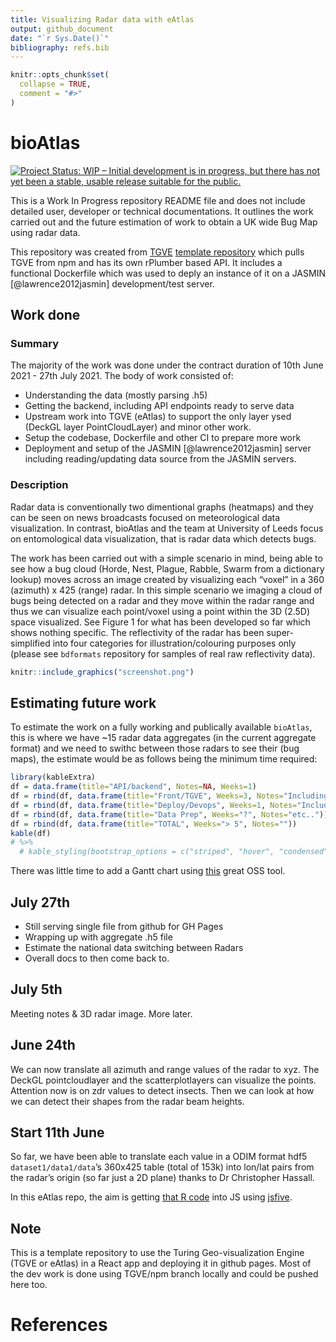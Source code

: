 ```yaml
---
title: Visualizing Radar data with eAtlas
output: github_document
date: "`r Sys.Date()`"
bibliography: refs.bib
---
```


<!-- README.md is generated from README.Rmd. Please edit that file -->

```r
knitr::opts_chunk$set(
  collapse = TRUE,
  comment = "#>"
)
```


# bioAtlas 
[![Project Status: WIP – Initial development is in progress, but there has not yet been a stable, usable release suitable for the public.](https://www.repostatus.org/badges/latest/wip.svg)](https://www.repostatus.org/#wip)

This is a Work In Progress repository README file and does not include detailed user, developer or technical documentations. It outlines the work carried out and the future estimation of work to obtain a UK wide Bug Map using radar data.

This repository was created from [TGVE](https://github.com/layik/eAtlas) [template repository](https://github.com/layik/eatlas-template) which pulls TGVE from npm and has its own rPlumber based API. It includes a functional Dockerfile which was used to deply an instance of it on a JASMIN [@lawrence2012jasmin] development/test server. 

## Work done

### Summary

The majority of the work was done under the contract duration of 10th June 2021 - 27th July 2021. The body of work consisted of:

* Understanding the data (mostly parsing .h5)
* Getting the backend, including API endpoints ready to serve data
* Upstream work into TGVE (eAtlas) to support the only layer ysed (DeckGL layer PointCloudLayer) and minor other work.
* Setup the codebase, Dockerfile and other CI to prepare more work
* Deployment and setup of the JASMIN [@lawrence2012jasmin] server including reading/updating data source from the JASMIN servers.

### Description

Radar data is conventionally two dimentional graphs (heatmaps) and they can be seen on news broadcasts focused on meteorological data visualization. In contrast, bioAtlas and the team at University of Leeds focus on entomological data visualization, that is radar data which detects bugs. 

The work has been carried out with a simple scenario in mind, being able to see how a bug cloud (Horde, Nest, Plague, Rabble, Swarm from a dictionary lookup) moves across an image created by visualizing each "voxel" in a 360 (azimuth) x 425 (range) radar. In this simple scenario we imaging a cloud of bugs being detected on a radar and they move within the radar range and thus we can visualize each point/voxel using a point within the 3D (2.5D) space visualized. See Figure 1 for what has been developed so far which shows nothing specific. The reflectivity of the radar has been super-simplified into four categories for illustration/colouring purposes only (please see `bdformats` repository for samples of real raw reflectivity data).

```r
knitr::include_graphics("screenshot.png")
```

## Estimating future work

To estimate the work on a fully working and publically available `bioAtlas`, this is where we have ~15 radar data aggregates (in the current aggregate format) and we need to swithc between those radars to see their (bug maps), the estimate would be as follows being the minimum time required:

```r
library(kableExtra)
df = data.frame(title="API/backend", Notes=NA, Weeks=1)
df = rbind(df, data.frame(title="Front/TGVE", Weeks=3, Notes="Including minor/moderate changes to TGVE"))
df = rbind(df, data.frame(title="Deploy/Devops", Weeks=1, Notes="Including CI setup?"))
df = rbind(df, data.frame(title="Data Prep", Weeks="?", Notes="etc.."))
df = rbind(df, data.frame(title="TOTAL", Weeks="> 5", Notes=""))
kable(df) 
# %>%
  # kable_styling(bootstrap_options = c("striped", "hover", "condensed", "responsive"))
```

<!-- * Finish off any API, data source piping etc:  -->

There was little time to add a Gantt chart using [this](https://mermaid-js.github.io/mermaid-live-editor) great OSS tool.

## July 27th

* Still serving single file from github for GH Pages
* Wrapping up with aggregate .h5 file
* Estimate the national data switching between Radars
* Overall docs to then come back to.

## July 5th

Meeting notes & 3D radar image. More later.


## June 24th

We can now translate all azimuth and range values of the radar to xyz. The DeckGL pointcloudlayer and the scatterplotlayers can visualize the points. Attention now is on zdr values to detect insects. Then we can look at how we can detect their shapes from the radar beam heights. 

## Start 11th June
So far, we have been able to translate each value in a ODIM format hdf5 `dataset1/data1/data`'s 360x425 table (total of 153k) into lon/lat pairs from the radar's origin (so far just a 2D plane) thanks to Dr Christopher Hassall.

In this eAtlas repo, the aim is getting [that R code](https://github.com/biodar/bdformats/blob/e77bee40fb6ebf5e76cd9c68691d0c67f3d110fa/Reading%20HDF5%20in%20R.R) into JS using [jsfive](https://github.com/usnistgov/jsfive).

## Note
This is a template repository to use the Turing Geo-visualization Engine (TGVE or eAtlas) in a React app and deploying it in github pages. Most of the dev work is done using TGVE/npm branch locally and could be pushed here too.

# References